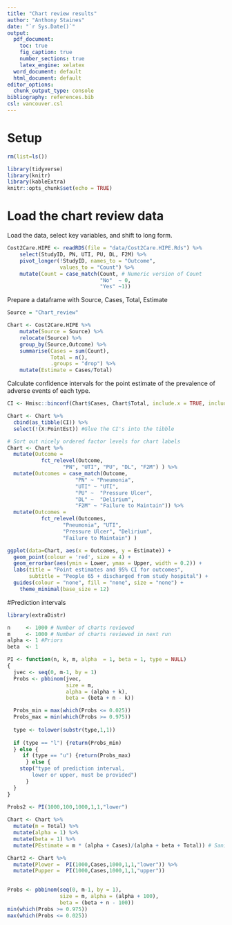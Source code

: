 ```yaml
---
title: "Chart review results"
author: "Anthony Staines"
date: "`r Sys.Date()`"
output:
  pdf_document: 
    toc: true
    fig_caption: true
    number_sections: true
    latex_engine: xelatex
  word_document: default
  html_document: default
editor_options:
  chunk_output_type: console
bibliography: references.bib
csl: vancouver.csl
---
```

# Setup

```r
rm(list=ls())

library(tidyverse)
library(knitr)
library(kableExtra)
knitr::opts_chunk$set(echo = TRUE)
```

# Load the chart review data

Load the data, select key variables, and shift to long form.

```r

Cost2Care.HIPE <- readRDS(file = "data/Cost2Care.HIPE.Rds") %>%
    select(StudyID, PN, UTI, PU, DL, F2M) %>%
    pivot_longer(!StudyID, names_to = "Outcome",
                 values_to = "Count") %>%
    mutate(Count = case_match(Count, # Numeric version of Count
                              "No"  ~ 0,
                              "Yes" ~1))

```

Prepare a dataframe with Source, Cases, Total, Estimate

```r
Source = "Chart_review"

Chart <- Cost2Care.HIPE %>%
    mutate(Source = Source) %>%
    relocate(Source) %>%
    group_by(Source,Outcome) %>%
    summarise(Cases = sum(Count),
              Total = n(),
              .groups = "drop") %>%
    mutate(Estimate = Cases/Total)
```

Calculate confidence intervals for the point estimate of the prevalence of adverse events of each type.

```r
CI <- Hmisc::binconf(Chart$Cases, Chart$Total, include.x = TRUE, include.n = TRUE) # Calculate default Wilson CI's - A. Agresti and B.A. Coull, Approximate is better than "exact" for interval estimation of binomial proportions, American Statistician, 52:119–126, 1998.

Chart <- Chart %>%
  cbind(as_tibble(CI)) %>%
  select(!(X:PointEst)) #Glue the CI's into the tibble

# Sort out nicely ordered factor levels for chart labels
Chart <- Chart %>%
  mutate(Outcome = 
           fct_relevel(Outcome,
                  "PN", "UTI", "PU", "DL", "F2M") ) %>%
  mutate(Outcomes = case_match(Outcome,
                      "PN" ~ "Pneumonia",
                      "UTI" ~ "UTI",
                      "PU" ~  "Pressure Ulcer",
                      "DL" ~  "Delirium",
                      "F2M" ~ "Failure to Maintain")) %>%
  mutate(Outcomes = 
           fct_relevel(Outcomes,
                  "Pneumonia", "UTI",
                  "Pressure Ulcer", "Delirium",
                  "Failure to Maintain") )
```

```r

ggplot(data=Chart, aes(x = Outcomes, y = Estimate)) +
  geom_point(colour = 'red', size = 4) +
  geom_errorbar(aes(ymin = Lower, ymax = Upper, width = 0.2)) +
  labs(title = "Point estimates and 95% CI for outcomes",
       subtitle = "People 65 + discharged from study hospital") +
  guides(colour = "none", fill = "none", size = "none") +
    theme_minimal(base_size = 12)

```

#Prediction intervals

```r
library(extraDistr)

n     <- 1000 # Number of charts reviewed
m     <- 1000 # Number of charts reviewed in next run
alpha <- 1 #Priors
beta  <- 1

PI <- function(n, k, m, alpha  = 1, beta = 1, type = NULL)
{  
  jvec <- seq(0, m-1, by = 1)
  Probs <- pbbinom(jvec,
                   size = m,
                   alpha = (alpha + k),
                   beta = (beta + n - k))

  Probs_min = max(which(Probs <= 0.025))
  Probs_max = min(which(Probs >= 0.975))
  
  type <- tolower(substr(type,1,1))
  
  if (type == "l") {return(Probs_min)
  } else {
     if (type == "u") {return(Probs_max)
      } else {
    stop("type of prediction interval,
        lower or upper, must be provided")
      }
  }
}
 
Probs2 <- PI(1000,100,1000,1,1,"lower")

Chart <- Chart %>%
  mutate(m = Total) %>%
  mutate(alpha = 1) %>%
  mutate(beta = 1) %>%
  mutate(PEstimate = m * (alpha + Cases)/(alpha + beta + Total)) # Sanity check - very very close to frequentist estimate as expected

Chart2 <- Chart %>%
  mutate(Plower =  PI(1000,Cases,1000,1,1,"lower")) %>%
  mutate(Pupper =  PI(1000,Cases,1000,1,1,"upper"))
  

Probs <- pbbinom(seq(0, m-1, by = 1),
                 size = m, alpha = (alpha + 100),
                 beta = (beta + n - 100))
min(which(Probs >= 0.975))
max(which(Probs <= 0.025))

```
